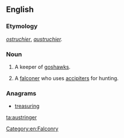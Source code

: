 ==English==

===Etymology===
{{etyl|fro}} ''[[ostruchier]]'', ''[[austruchier]].''

===Noun===
{{en-noun}}

# {{obsolete}} A keeper of [[goshawks]].
# {{context|falconry}} A [[falconer]] who uses [[accipiter]]s for hunting.

===Anagrams===
* [[treasuring#English|treasuring]]

[[Category:en:Falconry]]

[[ta:austringer]]
